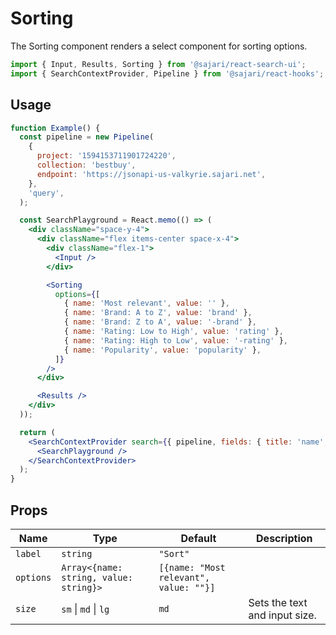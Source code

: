 
<SEO title="Sorting" description="The Sorting component renders a select component for sorting options." />

# Sorting

The Sorting component renders a select component for sorting options.

```js
import { Input, Results, Sorting } from '@sajari/react-search-ui';
import { SearchContextProvider, Pipeline } from '@sajari/react-hooks';
```

## Usage

```jsx
function Example() {
  const pipeline = new Pipeline(
    {
      project: '1594153711901724220',
      collection: 'bestbuy',
      endpoint: 'https://jsonapi-us-valkyrie.sajari.net',
    },
    'query',
  );

  const SearchPlayground = React.memo(() => (
    <div className="space-y-4">
      <div className="flex items-center space-x-4">
        <div className="flex-1">
          <Input />
        </div>

        <Sorting
          options={[
            { name: 'Most relevant', value: '' },
            { name: 'Brand: A to Z', value: 'brand' },
            { name: 'Brand: Z to A', value: '-brand' },
            { name: 'Rating: Low to High', value: 'rating' },
            { name: 'Rating: High to Low', value: '-rating' },
            { name: 'Popularity', value: 'popularity' },
          ]}
        />
      </div>

      <Results />
    </div>
  ));

  return (
    <SearchContextProvider search={{ pipeline, fields: { title: 'name', subtitle: 'brand' } }} searchOnLoad>
      <SearchPlayground />
    </SearchContextProvider>
  );
}
```

## Props

| Name      | Type                                   | Default                                | Description                   |
| --------- | -------------------------------------- | -------------------------------------- | ----------------------------- |
| `label`   | `string`                               | `"Sort"`                               |                               |
| `options` | `Array<{name: string, value: string}>` | `[{name: "Most relevant", value: ""}]` |                               |
| `size`    | `sm` \| `md` \| `lg`                   | `md`                                   | Sets the text and input size. |
